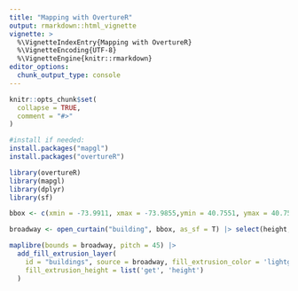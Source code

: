 ```yaml
---
title: "Mapping with OvertureR"
output: rmarkdown::html_vignette
vignette: >
  %\VignetteIndexEntry{Mapping with OvertureR}
  %\VignetteEncoding{UTF-8}
  %\VignetteEngine{knitr::rmarkdown}
editor_options: 
  chunk_output_type: console
---
```


```r
knitr::opts_chunk$set(
  collapse = TRUE,
  comment = "#>"
)
```

```r
#install if needed:
install.packages("mapgl")
install.packages("overtureR")
```

```r
library(overtureR)
library(mapgl)
library(dplyr)
library(sf)
```

```r
bbox <- c(xmin = -73.9911, xmax = -73.9855,ymin = 40.7551, ymax = 40.7591)

broadway <- open_curtain("building", bbox, as_sf = T) |> select(height, geometry)

maplibre(bounds = broadway, pitch = 45) |> 
  add_fill_extrusion_layer(
    id = "buildings", source = broadway, fill_extrusion_color = 'lightgray',
    fill_extrusion_height = list('get', 'height')
  )
```

